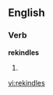 
==English==

===Verb===
'''rekindles'''

# {{third-person singular of|[[rekindle]]}}

[[vi:rekindles]]